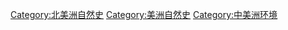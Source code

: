 [[Category:北美洲自然史|Category:北美洲自然史]]
[[Category:美洲自然史|Category:美洲自然史]]
[[Category:中美洲环境|Category:中美洲环境]]